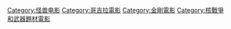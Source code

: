 
{{DEFAULTSORT:MonsterVerse}}
[[Category:怪兽电影|Category:怪兽电影]]
[[Category:哥吉拉電影|Category:哥吉拉電影]]
[[Category:金剛電影|Category:金剛電影]]
[[Category:核戰爭和武器題材電影|Category:核戰爭和武器題材電影]]